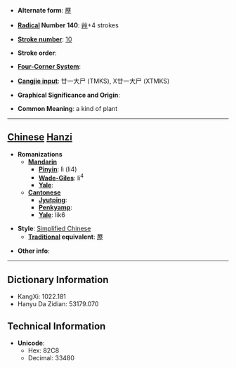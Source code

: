 * '''Alternate form''': [[藶]]

* '''[[Wiktionary:Chinese radical index| Radical]] Number 140''': [[Wiktionary:Chinese radical index 艸|艸]]+4 strokes

* '''[[Wiktionary:Chinese total strokes index|Stroke number]]''': [[Wiktionary:Chinese total strokes index 10|10]]

* '''Stroke order''': 

* '''[[Wiktionary:Chinese four corner index|Four-Corner System]]''': 

* '''[[Wiktionary:Chinese Cangjie index|Cangjie input]]''': 廿一大尸 (TMKS), X廿一大尸 (XTMKS)

* '''Graphical Significance and Origin''': 

* '''Common Meaning''': a kind of plant

----

== [[Chinese]] [[Hanzi]] ==

* '''Romanizations'''
** '''[[Mandarin]]'''
*** '''[[Pinyin]]''': lì (li4)
*** '''[[Wade-Giles]]''': li<sup>4</sup>
*** '''[[Yale]]''': 
** '''[[Cantonese]]'''
*** '''[[Jyutping]]''':
*** '''[[Penkyamp]]''': 
*** '''[[Yale]]''': lik6

* '''Style''': [[Simplified Chinese]] 
** '''[[Traditional Chinese|Traditional]] equivalent''': [[藶]]

* '''Other info''': 

----

== Dictionary Information ==

* KangXi: 1022.181
* Hanyu Da Zidian: 53179.070

== Technical Information ==

* '''Unicode''':
** Hex: 82C8
** Decimal: 33480